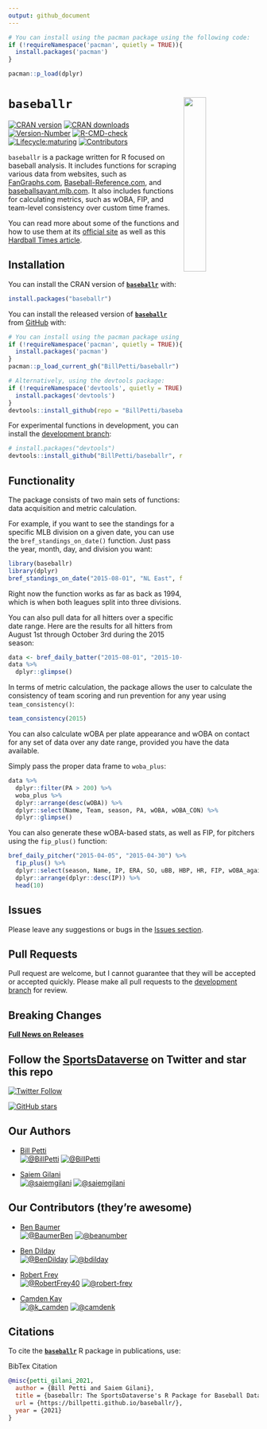 ```yaml
---
output: github_document
---
```


```r
# You can install using the pacman package using the following code:
if (!requireNamespace('pacman', quietly = TRUE)){
  install.packages('pacman')
}

pacman::p_load(dplyr)
```

# 

# `baseballr` <a href='https://billpetti.github.io/baseballr/'><img src='https://raw.githubusercontent.com/billpetti/baseballr/master/logo.png' align="right" width="30%" min-width="100px" /></a>

<!-- badges: start -->

[![CRAN
version](https://img.shields.io/badge/dynamic/json?style=for-the-badge&color=success&label=CRAN%20version&prefix=v&query=%24.Version&url=https%3A%2F%2Fcrandb.r-pkg.org%2Fbaseballr)](https://CRAN.R-project.org/package=baseballr)
[![CRAN
downloads](https://img.shields.io/badge/dynamic/json?style=for-the-badge&color=success&label=Downloads&query=%24%5B0%5D.downloads&url=https%3A%2F%2Fcranlogs.r-pkg.org%2Fdownloads%2Ftotal%2F2021-10-26%3Alast-day%2Fbaseballr)](https://CRAN.R-project.org/package=baseballr)
[![Version-Number](https://img.shields.io/github/r-package/v/BillPetti/baseballr?label=baseballr&logo=R&style=for-the-badge)](https://github.com/BillPetti/baseballr/)
[![R-CMD-check](https://img.shields.io/github/actions/workflow/status/BillPetti/baseballr/R-CMD-check.yaml?branch=master&label=R-CMD-Check&logo=R&logoColor=white&style=for-the-badge)](https://github.com/BillPetti/baseballr/actions/workflows/R-CMD-check.yaml)
[![Lifecycle:maturing](https://img.shields.io/badge/lifecycle-maturing-blue.svg?style=for-the-badge&logo=github)](https://github.com/BillPetti/baseballr/)
[![Contributors](https://img.shields.io/github/contributors/BillPetti/baseballr?style=for-the-badge)](https://github.com/BillPetti/baseballr/graphs/contributors)
<!-- badges: end -->

`baseballr` is a package written for R focused on baseball analysis. It
includes functions for scraping various data from websites, such as
[FanGraphs.com](https://www.fangraphs.com/), [Baseball-Reference.com](https://www.baseball-reference.com/), and [baseballsavant.mlb.com](https://baseballsavant.mlb.com/). It also
includes functions for calculating metrics, such as wOBA, FIP, and
team-level consistency over custom time frames.

You can read more about some of the functions and how to use them at its
[official site](https://billpetti.github.io/baseballr/) as well as this
[Hardball Times
article](https://tht.fangraphs.com/developing-the-baseballr-package-for-r/).

## Installation

You can install the CRAN version of
[**`baseballr`**](https://CRAN.R-project.org/package=baseballr)
with:

``` r
install.packages("baseballr")
```

You can install the released version of [**```baseballr```**](https://github.com/BillPetti/baseballr) from [GitHub](https://github.com/BillPetti/baseballr) with:

``` r
# You can install using the pacman package using the following code:
if (!requireNamespace('pacman', quietly = TRUE)){
  install.packages('pacman')
}
pacman::p_load_current_gh("BillPetti/baseballr")
```

``` r
# Alternatively, using the devtools package:
if (!requireNamespace('devtools', quietly = TRUE)){
  install.packages('devtools')
}
devtools::install_github(repo = "BillPetti/baseballr")
```

For experimental functions in development, you can install the [development branch](https://github.com/BillPetti/baseballr/tree/development_branch):

``` r
# install.packages("devtools")
devtools::install_github("BillPetti/baseballr", ref = "development_branch")
```

## **Functionality**

The package consists of two main sets of functions: data acquisition and metric calculation.

For example, if you want to see the standings for a specific MLB division on a given date, you can use the `bref_standings_on_date()` function. Just pass the year, month, day, and division you want:

```r
library(baseballr)
library(dplyr)
bref_standings_on_date("2015-08-01", "NL East", from = FALSE)
```

Right now the function works as far as back as 1994, which is when both leagues split into three divisions.

You can also pull data for all hitters over a specific date range. Here are the results for all hitters from August 1st through October 3rd during the 2015 season:

```r

data <- bref_daily_batter("2015-08-01", "2015-10-03") 
data %>%
  dplyr::glimpse()
```

In terms of metric calculation, the package allows the user to calculate the consistency of team scoring and run prevention for any year using `team_consistency()`:

```r
team_consistency(2015)
```

You can also calculate wOBA per plate appearance and wOBA on contact for any set of data over any date range, provided you have the data available.

Simply pass the proper data frame to `woba_plus`:

```r
data %>%
  dplyr::filter(PA > 200) %>%
  woba_plus %>%
  dplyr::arrange(desc(wOBA)) %>%
  dplyr::select(Name, Team, season, PA, wOBA, wOBA_CON) %>%
  dplyr::glimpse()
```

You can also generate these wOBA-based stats, as well as FIP, for pitchers using the `fip_plus()` function:

```r
bref_daily_pitcher("2015-04-05", "2015-04-30") %>% 
  fip_plus() %>% 
  dplyr::select(season, Name, IP, ERA, SO, uBB, HBP, HR, FIP, wOBA_against, wOBA_CON_against) %>%
  dplyr::arrange(dplyr::desc(IP)) %>% 
  head(10)
```


## **Issues**

Please leave any suggestions or bugs in the [Issues section](https://github.com/billpetti/baseballr/issues).

## **Pull Requests**

Pull request are welcome, but I cannot guarantee that they will be accepted or accepted quickly. Please make all pull requests to the [development branch](https://github.com/billpetti/baseballr/tree/development_branch) for review.

## **Breaking Changes**

[**Full News on Releases**](https://billpetti.github.io/baseballr/news/index.html)

## Follow the [SportsDataverse](https://twitter.com/SportsDataverse) on Twitter and star this repo

[![Twitter Follow](https://img.shields.io/twitter/follow/SportsDataverse?color=blue&label=%40SportsDataverse&logo=twitter&style=for-the-badge)](https://twitter.com/SportsDataverse) 

[![GitHub stars](https://img.shields.io/github/stars/billpetti/baseballr.svg?color=eee&logo=github&style=for-the-badge&label=Star%20baseballr&maxAge=2592000)](https://github.com/billpetti/baseballr/stargazers/)

## **Our Authors**

-   [Bill Petti](https://twitter.com/BillPetti)       
<a href="https://twitter.com/BillPetti" target="blank"><img src="https://img.shields.io/twitter/follow/BillPetti?color=blue&label=%40BillPetti&logo=twitter&style=for-the-badge" alt="@BillPetti" /></a>
<a href="https://github.com/BillPetti" target="blank"><img src="https://img.shields.io/github/followers/BillPetti?color=eee&logo=Github&style=for-the-badge" alt="@BillPetti" /></a>

-   [Saiem Gilani](https://twitter.com/saiemgilani)       
<a href="https://twitter.com/saiemgilani" target="blank"><img src="https://img.shields.io/twitter/follow/saiemgilani?color=blue&label=%40saiemgilani&logo=twitter&style=for-the-badge" alt="@saiemgilani" /></a>
<a href="https://github.com/saiemgilani" target="blank"><img src="https://img.shields.io/github/followers/saiemgilani?color=eee&logo=Github&style=for-the-badge" alt="@saiemgilani" /></a>


## **Our Contributors (they're awesome)**

-   [Ben Baumer](https://twitter.com/BaumerBen)       
<a href="https://twitter.com/BaumerBen" target="blank"><img src="https://img.shields.io/twitter/follow/BaumerBen?color=blue&label=%40BaumerBen&logo=twitter&style=for-the-badge" alt="@BaumerBen" /></a>
<a href="https://github.com/beanumber" target="blank"><img src="https://img.shields.io/github/followers/beanumber?color=eee&logo=Github&style=for-the-badge" alt="@beanumber" /></a>

-   [Ben Dilday](https://twitter.com/BenDilday)      
<a href="https://twitter.com/BenDilday" target="blank"><img src="https://img.shields.io/twitter/follow/BenDilday?color=blue&label=%40BenDilday&logo=twitter&style=for-the-badge" alt="@BenDilday" /></a> 
<a href="https://github.com/bdilday" target="blank"><img src="https://img.shields.io/github/followers/bdilday?color=eee&logo=Github&style=for-the-badge" alt="@bdilday" /></a>

-   [Robert Frey](https://twitter.com/RobertFrey40)      
<a href="https://twitter.com/RobertFrey40" target="blank"><img src="https://img.shields.io/twitter/follow/RobertFrey40?color=blue&label=%40RobertFrey40&logo=twitter&style=for-the-badge" alt="@RobertFrey40" /></a> 
<a href="https://github.com/robert-frey" target="blank"><img src="https://img.shields.io/github/followers/robert-frey?color=eee&logo=Github&style=for-the-badge" alt="@robert-frey" /></a>

-   [Camden Kay](https://twitter.com/k_camden)      
<a href="https://twitter.com/k_camden" target="blank"><img src="https://img.shields.io/twitter/follow/k_camden?color=blue&label=%40k_camden&logo=twitter&style=for-the-badge" alt="@k_camden" /></a> 
<a href="https://github.com/camdenk" target="blank"><img src="https://img.shields.io/github/followers/camdenk?color=eee&logo=Github&style=for-the-badge" alt="@camdenk" /></a>

## **Citations**

To cite the [**`baseballr`**](https://billpetti.github.io/baseballr/) R package in publications, use:

BibTex Citation
```bibtex
@misc{petti_gilani_2021,
  author = {Bill Petti and Saiem Gilani},
  title = {baseballr: The SportsDataverse's R Package for Baseball Data.},
  url = {https://billpetti.github.io/baseballr/},
  year = {2021}
}
```